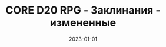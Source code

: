 ---
title: CORE D20 RPG - Заклинания - измененные
description: CORE D20 RPG - Заклинания - измененные
date: 2023-01-01
tags:
  - Заклинания
  - Измененные заклинания
  - Core d20 RPG
---